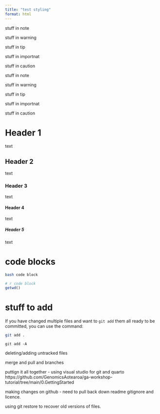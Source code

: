 ```yaml
---
title: "test styling"
format: html
---
```


::: {.callout-note}
stuff in note
:::

::: {.callout-warning}
stuff in warning
:::

::: {.callout-tip}
stuff in tip
:::

::: {.callout-important}
stuff in importnat
:::

::: {.callout-caution}
stuff in caution
:::

::: {.callout-note collapse="true"}
stuff in note
:::

::: {.callout-warning collapse="true"}
stuff in warning
:::

::: {.callout-tip collapse="true"}
stuff in tip
:::

::: {.callout-important collapse="true"}
stuff in importnat
:::

::: {.callout-caution collapse="true"}
stuff in caution
:::



# Header 1

text

## Header 2

text

### Header 3

text

#### Header 4

text

##### Header 5

text


# code blocks

```bash
bash code block
```

```r
# r code block
getwd()
```


# stuff to add

If you have changed multiple files and want to `git add` them all ready to be committed, you can use the command:
```bash
git add . 
```

`git add -A`

deleting/adding untracked files

merge and pull
and branches

puttign it all together
- using visual studio for git and quarto https://github.com/GenomicsAotearoa/ga-workshop-tutorial/tree/main/0.GettingStarted


making changes on github - need to pull back down readme gitignore and licence.

using git restore to recover old versions of files. 